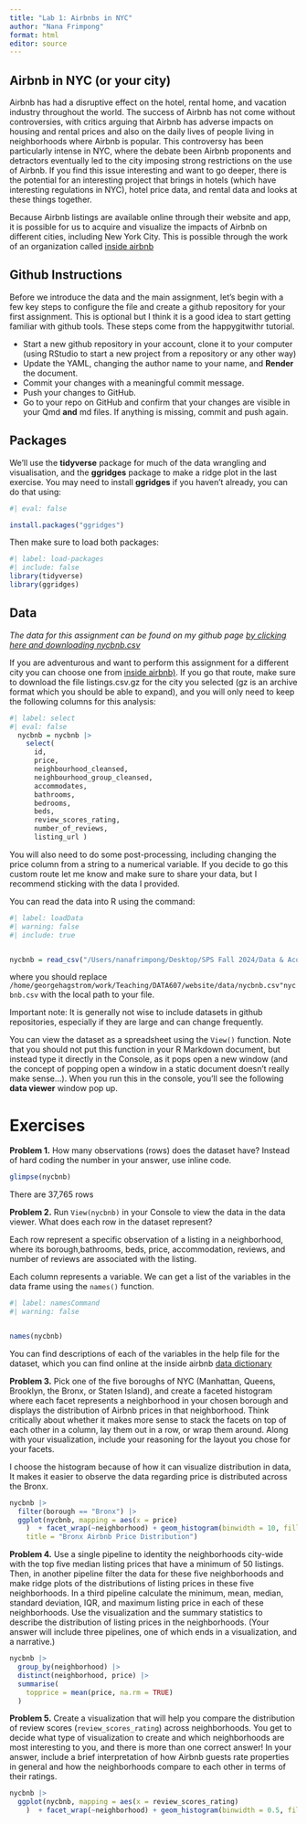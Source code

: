 ```yaml
---
title: "Lab 1: Airbnbs in NYC"
author: "Nana Frimpong"
format: html
editor: source
---
```


## Airbnb in NYC (or your city)

Airbnb has had a disruptive effect on the hotel, rental home, and vacation industry throughout the world. The success of Airbnb has not come without controversies, with critics arguing that Airbnb has adverse impacts on housing and rental prices and also on the daily lives of people living in neighborhoods where Airbnb is popular. This controversy has been particularly intense in NYC, where the debate been Airbnb proponents and detractors eventually led to the city imposing strong restrictions on the use of Airbnb. If you find this issue interesting and want to go deeper, there is the potential for an interesting project that brings in hotels (which have interesting regulations in NYC), hotel price data, and rental data and looks at these things together.

Because Airbnb listings are available online through their website and app, it is possible for us to acquire and visualize the impacts of Airbnb on different cities, including New York City. This is possible through the work of an organization called [inside airbnb](https://insideairbnb.com/get-the-data/)

## Github Instructions

Before we introduce the data and the main assignment, let's begin with a few key steps to configure the file and create a github repository for your first assignment. This is optional but I think it is a good idea to start getting familiar with github tools. These steps come from the happygitwithr tutorial.

-   Start a new github repository in your account, clone it to your computer (using RStudio to start a new project from a repository or any other way)
-   Update the YAML, changing the author name to your name, and **Render** the document.
-   Commit your changes with a meaningful commit message.
-   Push your changes to GitHub.
-   Go to your repo on GitHub and confirm that your changes are visible in your Qmd **and** md files. If anything is missing, commit and push again.

## Packages

We'll use the **tidyverse** package for much of the data wrangling and visualisation, and the **ggridges** package to make a ridge plot in the last exercise. You may need to install **ggridges** if you haven't already, you can do that using:

```r
#| eval: false

install.packages("ggridges")

```

Then make sure to load both packages:

```r
#| label: load-packages
#| include: false
library(tidyverse)
library(ggridges)
```

## Data

*The data for this assignment can be found on my github page [by clicking here and downloading nycbnb.csv](https://github.com/georgehagstrom/DATA607/tree/main/website/data/nycbnb.csv)*

If you are adventurous and want to perform this assignment for a different city you can choose one from [inside airbnb)](https://insideairbnb.com/get-the-data/). If you go that route, make sure to download the file listings.csv.gz for the city you selected (gz is an archive format which you should be able to expand), and you will only need to keep the following columns for this analysis:

```r
#| label: select
#| eval: false
  nycbnb = nycbnb |> 
    select(
      id, 
      price, 
      neighbourhood_cleansed,
      neighbourhood_group_cleansed,
      accommodates, 
      bathrooms, 
      bedrooms, 
      beds, 
      review_scores_rating, 
      number_of_reviews, 
      listing_url )
```

You will also need to do some post-processing, including changing the price column from a string to a numerical variable. If you decide to go this custom route let me know and make sure to share your data, but I recommend sticking with the data I provided.

You can read the data into R using the command:

```r
#| label: loadData
#| warning: false
#| include: true


nycbnb = read_csv("/Users/nanafrimpong/Desktop/SPS Fall 2024/Data & Acq 607/Data 607 R File/Lab 1 Assignment/Lab 1 Assignment/nycbnb.csv")
```

where you should replace `/home/georgehagstrom/work/Teaching/DATA607/website/data/nycbnb.csv"nycbnb.csv` with the local path to your file.

Important note: It is generally not wise to include datasets in github repositories, especially if they are large and can change frequently.

You can view the dataset as a spreadsheet using the `View()` function. Note that you should not put this function in your R Markdown document, but instead type it directly in the Console, as it pops open a new window (and the concept of popping open a window in a static document doesn't really make sense...). When you run this in the console, you'll see the following **data viewer** window pop up.

# Exercises

**Problem 1.** How many observations (rows) does the dataset have? Instead of hard coding the number in your answer, use inline code.

```r
glimpse(nycbnb)
```

There are 37,765 rows

**Problem 2.** Run `View(nycbnb)` in your Console to view the data in the data viewer. What does each row in the dataset represent?

Each row represent a specific observation of a listing in a neighborhood, where its borough,bathrooms, beds, price, accommodation, reviews, and number of reviews are associated with the listing.

Each column represents a variable. We can get a list of the variables in the data frame using the `names()` function.

```r
#| label: namesCommand
#| warning: false


names(nycbnb)

```

You can find descriptions of each of the variables in the help file for the dataset, which you can find online at the inside airbnb [data dictionary](https://docs.google.com/spreadsheets/d/1iWCNJcSutYqpULSQHlNyGInUvHg2BoUGoNRIGa6Szc4/edit?usp=sharing)

**Problem 3.** Pick one of the five boroughs of NYC (Manhattan, Queens, Brooklyn, the Bronx, or Staten Island), and create a faceted histogram where each facet represents a neighborhood in your chosen borough and displays the distribution of Airbnb prices in that neighborhood. Think critically about whether it makes more sense to stack the facets on top of each other in a column, lay them out in a row, or wrap them around. Along with your visualization, include your reasoning for the layout you chose for your facets.

I choose the histogram because of how it can visualize distribution in data, It makes it easier to observe the data regarding price is distributed across the Bronx.

```r
nycbnb |>                   
  filter(borough == "Bronx") |>      
  ggplot(nycbnb, mapping = aes(x = price)
    )  + facet_wrap(~neighborhood) + geom_histogram(binwidth = 10, fill = "blue") + labs(
    title = "Bronx Airbnb Price Distribution")
```



**Problem 4.** Use a single pipeline to identity the neighborhoods city-wide with the top five median listing prices that have a minimum of 50 listings. Then, in another pipeline filter the data for these five neighborhoods and make ridge plots of the distributions of listing prices in these five neighborhoods. In a third pipeline calculate the minimum, mean, median, standard deviation, IQR, and maximum listing price in each of these neighborhoods. Use the visualization and the summary statistics to describe the distribution of listing prices in the neighborhoods. (Your answer will include three pipelines, one of which ends in a visualization, and a narrative.)

```r
nycbnb |>
  group_by(neighborhood) |>
  distinct(neighborhood, price) |>
  summarise(
    topprice = mean(price, na.rm = TRUE)
  )
```



**Problem 5.** Create a visualization that will help you compare the distribution of review scores (`review_scores_rating`) across neighborhoods. You get to decide what type of visualization to create and which neighborhoods are most interesting to you, and there is more than one correct answer! In your answer, include a brief interpretation of how Airbnb guests rate properties in general and how the neighborhoods compare to each other in terms of their ratings.



```r
nycbnb |>                   
  ggplot(nycbnb, mapping = aes(x = review_scores_rating)
    )  + facet_wrap(~neighborhood) + geom_histogram(binwidth = 0.5, fill = "blue") 
```

